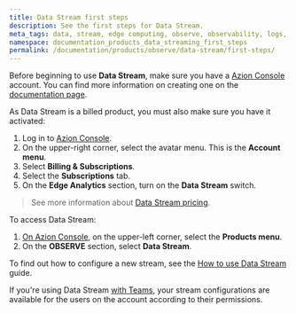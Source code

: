 ```yaml
---
title: Data Stream first steps
description: See the first steps for Data Stream.
meta_tags: data, stream, edge computing, observe, observability, logs, events
namespace: documentation_products_data_streaming_first_steps
permalink: /documentation/products/observe/data-stream/first-steps/
---
```


Before beginning to use **Data Stream**, make sure you have a [Azion Console](https://console.azion.com) account. You can find more information on creating one on the [documentation page](/en/documentation/products/accounts/creating-account/).

As Data Stream is a billed product, you must also make sure you have it activated:

1. Log in to [Azion Console](https://console.azion.com).
2. On the upper-right corner, select the avatar menu. This is the **Account menu**.
3. Select **Billing & Subscriptions**.
4. Select the **Subscriptions** tab.
5. On the **Edge Analytics** section, turn on the **Data Stream** switch.

> See more information about [Data Stream pricing](/en/documentation/products/pricing/).

To access Data Stream:

1. [On Azion Console](https://console.azion.com), on the upper-left corner, select the **Products menu**.
2. On the **OBSERVE** section, select **Data Stream**.

To find out how to configure a new stream, see the [How to use Data Stream](/en/documentation/products/guides/use-data-stream/) guide.

If you're using Data Stream [with Teams](/en/documentation/products/accounts/teams-permissions/), your stream configurations are available for the users on the account according to their permissions.




